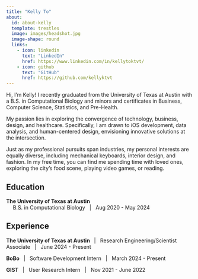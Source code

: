 ```yaml
---
title: "Kelly To"
about:
  id: about-kelly
  template: trestles
  image: images/headshot.jpg
  image-shape: round
  links:
    - icon: linkedin
      text: "LinkedIn"
      href: https://www.linkedin.com/in/kellytoktvt/
    - icon: github
      text: "GitHub"
      href: https://github.com/kellyktvt
---
```


:::{#about-kelly}
Hi, I'm Kelly! I recently graduated from the University of Texas at Austin with a B.S. in Computational Biology and minors and certificates in Business, Computer Science, Statistics, and Pre-Health.

My passion lies in exploring the convergence of technology, business, design, and healthcare. Specifically, I am drawn to iOS development, data analysis, and human-centered design, envisioning innovative solutions at the intersection.

Just as my professional pursuits span  industries, my personal interests are equally diverse, including mechanical keyboards, interior design, and fashion. In my free time, you can find me spending time with loved ones, exploring the city's food scene, playing video games, or reading.
:::

## Education

<b> The University of Texas at Austin </b> <br> &emsp; B.S. in Computational Biology &nbsp; | &nbsp; Aug 2020 - May 2024

## Experience

<b> The University of Texas at Austin </b> &nbsp; | &nbsp; Research Engineering/Scientist Associate &nbsp; | &nbsp; June 2024 - Present

<b> BoBo </b> &nbsp; | &nbsp; Software Development Intern &nbsp; | &nbsp; March 2024 - Present

<b> GIST </b> &nbsp; | &nbsp; User Research Intern &nbsp; | &nbsp; Nov 2021 - June 2022

